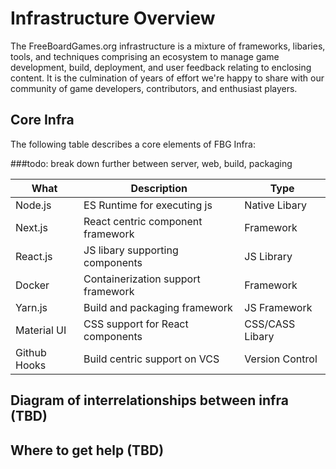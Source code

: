 
<Meta title="Documentation/Infrastructure/Overview" />

# Infrastructure Overview

The FreeBoardGames.org infrastructure is a mixture of frameworks, libaries, tools, and techniques 
comprising an ecosystem to manage game development, build, deployment, and user feedback relating to enclosing
content.  It is the culmination of years of effort we're happy to share with our community of game developers,
contributors, and enthusiast players.

## Core Infra

The following table describes a core elements of FBG Infra:

###todo: break down further between server, web, build, packaging

| What | Description        | Type |
| -------- | ------------------ | ------- |
| Node.js       | ES Runtime for executing js   | Native Libary |
| Next.js       | React centric component framework | Framework |
| React.js      | JS libary supporting components | JS Library |
| Docker        | Containerization support framework | Framework |
| Yarn.js       | Build and packaging framework | JS Framework | 
| Material UI   | CSS support for React components | CSS/CASS Libary |
| Github Hooks  | Build centric support on VCS | Version Control |

## Diagram of interrelationships between infra (TBD)

## Where to get help (TBD)